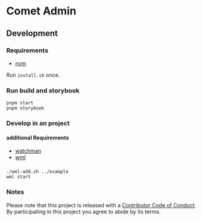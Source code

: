 
<Meta title="Docs/Intro" />

# Comet Admin

## Development

### Requirements

-   [nvm](https://github.com/nvm-sh/nvm)

Run `install.sh` once.

### Run build and storybook

```
pnpm start
pnpm storybook
```

### Develop in an project

#### additional Requirements

-   [watchman](https://facebook.github.io/watchman/)
-   [wml](https://github.com/wix/wml)

###

    ./wml-add.sh ../example
    wml start

### Notes

Please note that this project is released with a [Contributor Code of Conduct](CODE-OF-CONDUCT.md). By participating in this project you agree to abide by its terms.
